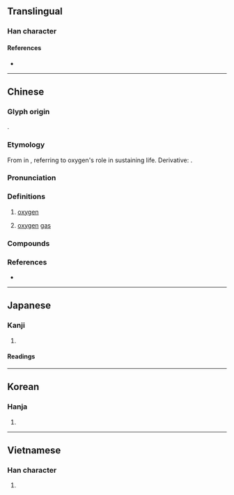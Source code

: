 {{also|氱}}
{{character info}}
==Translingual==

===Han character===
{{Han char|rn=84|rad=气|as=06|sn=10|four=80517|canj=ONTQ|ids=⿹气羊}}

====References====
* {{Han ref|kx=0599.151|dkj=17064|hdz=32011.130|uh=6C27|ud=27687|bh=AEF1|bd=44785}}

----

==Chinese==
{{zh-forms}}
{{elements|zh|O|氮|N|氟|F}}
{{zh-wp}}

===Glyph origin===
{{Han etym}}
{{Han compound|气|養|ls=psc|ls2=ic|c1=s|c2=p|t1=gas|t2=to nourish|abb2=y|tr2=yǎng}}.

===Etymology===
From {{zh-l|養|to nourish}} in {{zh-l|養氣}} {{defdate|19th c.}}, referring to oxygen's role in sustaining life. Derivative: {{zh-l|𨦡|oxonium}}.

===Pronunciation===
{{zh-pron
|m=yǎng
|c=joeng5
|h=pfs=yông
|md=iōng
|mn=qz,tw,xm:ióng/zz:iáng
|mn-t=iang2
|w=3hhian
|mc=
|oc=
|ma=Zh-yǎng.oga
|cat=n
}}

===Definitions===
{{zh-hanzi}}

# {{lb|zh|chemical element}} [[oxygen]]
#: {{zh-syn|酸素|q=rare}}
# [[oxygen]] [[gas]]

===Compounds===
{{zh-der|氧化|氧化劑|氧化物|氧化焰|氧氣|一氧化物|一氧化碳|二氧化硫|二氧化碳|二氧化鈦|二氧化錳|厭氧菌|復氧能力|抗氧化劑|有氧呼吸|有氧舞蹈|有氧運動|有氧飲料|氧債|氧割|氧化作用|氧化鈉|氧化鈣|氧化鉛|氧化銅|氧化鋁|氧化鐵|氧吧|氧氣筒|氧氣管|氧氣罩|氫氧化物|氫氧焰|液態氧|溶氧量|無氧|缺氧症|脫氧|臭氧|臭氧層|雙氧水|液氧}}

===References===
* {{R:yue:Hanzi}}

----

==Japanese==

===Kanji===
{{ja-kanji|grade=|rs=气06}}

# {{synonym of|ja|酸素|tr=sanso||[[oxygen]]}}

====Readings====
{{ja-readings
|kanyoon=よう<やう
}}

----

==Korean==

===Hanja===
{{ko-hanja|hangeul=양|eumhun=}}

# {{rfdef|ko|sort=气06}}

----

==Vietnamese==

===Han character===
{{vi-hantu|[[dưỡng]]|rs=气06}}

# {{rfdef|vi|sort=气06}}